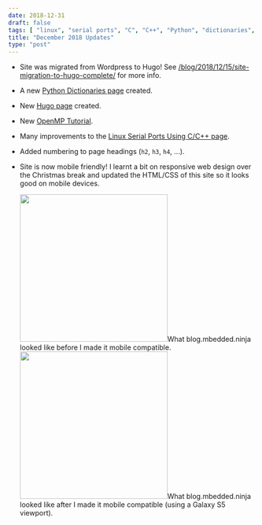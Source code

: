 ```yaml
---
date: 2018-12-31
draft: false
tags: [ "linux", "serial ports", "C", "C++", "Python", "dictionaries", "Hugo", "static site generation", "OpenMP" ]
title: "December 2018 Updates"
type: "post"
---
```


* Site was migrated from Wordpress to Hugo! See [/blog/2018/12/15/site-migration-to-hugo-complete/](/updates/2018/12/15/site-migration-to-hugo-complete/) for more info.

* A new [Python Dictionaries page](/programming/languages/python/python-dictionaries/) created.

* New [Hugo page](/programming/website-design/static-website-generators/hugo/) created.

* New [OpenMP Tutorial](/programming/languages/c-plus-plus/openmp-tutorial/).

* Many improvements to the [Linux Serial Ports Using C/C++ page](/programming/operating-systems/linux/linux-serial-ports-using-c-cpp/).

* Added numbering to page headings (`h2`, `h3`, `h4`, ...).

* Site is now mobile friendly! I learnt a bit on responsive web design over the Christmas break and updated the HTML/CSS of this site so it looks good on mobile devices.

    <div style={{ display: 'flex' }}>
    <Image src={require('./blog-mbedded-ninja-mobile-before.png').default} width="300px">What blog.mbedded.ninja looked like before I made it mobile compatible.</Image>
    <Image src={require('./blog-mbedded-ninja-mobile-after.png').default} width="300px">What blog.mbedded.ninja looked like after I made it mobile compatible (using a Galaxy S5 viewport).</Image>
    </div>